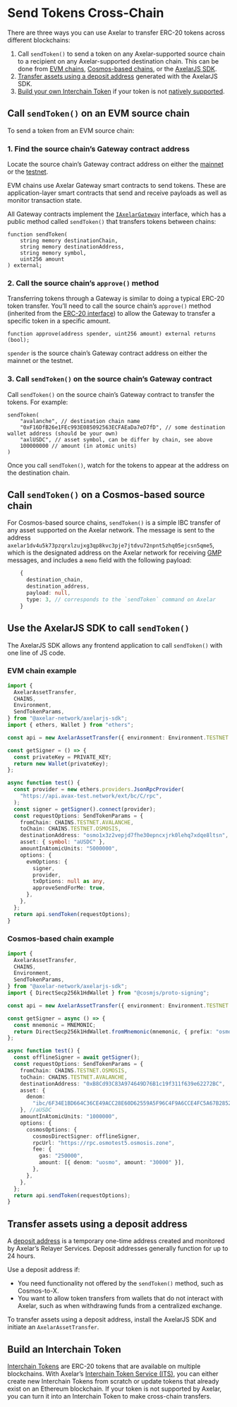 # Send Tokens Cross-Chain

There are three ways you can use Axelar to transfer ERC-20 tokens across different blockchains:

1. Call `sendToken()` to send a token on any Axelar-supported source chain to a recipient on any Axelar-supported destination chain. This can be done from [EVM chains](/dev/send-tokens/introduction#call-sendtoken-on-an-evm-source-chain), [Cosmos-based chains](/dev/send-tokens/introduction#call-sendtoken-on-a-cosmos-based-source-chain), or the [AxelarJS SDK](/dev/send-tokens/introduction#use-the-axelarjs-sdk-to-call-sendtoken).
1. [Transfer assets using a deposit address](/dev/send-tokens/introduction#transfer-assets-using-a-deposit-address) generated with the AxelarJS SDK.
1. [Build your own Interchain Token](/dev/send-tokens/introduction#build-an-interchain-token) if your token is not [natively supported](/dev/reference/mainnet-contract-addresses#assets).

## Call `sendToken()` on an EVM source chain

To send a token from an EVM source chain:

### 1. Find the source chain’s Gateway contract address

Locate the source chain’s Gateway contract address on either the [mainnet](/dev/reference/mainnet-contract-addresses) or the [testnet](/dev/reference/testnet-contract-addresses).

EVM chains use Axelar Gateway smart contracts to send tokens. These are application-layer smart contracts that send and receive payloads as well as monitor transaction state.

All Gateway contracts implement the [`IAxelarGateway`](https://github.com/axelarnetwork/axelar-cgp-solidity/blob/main/contracts/interfaces/IAxelarGateway.sol) interface, which has a public method called `sendToken()` that transfers tokens between chains:

```solidity
function sendToken(
    string memory destinationChain,
    string memory destinationAddress,
    string memory symbol,
    uint256 amount
) external;
```

### 2. Call the source chain’s `approve()` method

Transferring tokens through a Gateway is similar to doing a typical ERC-20 token transfer. You’ll need to call the source chain’s `approve()` method (inherited from the [ERC-20 interface](https://ethereum.org/en/developers/docs/standards/tokens/erc-20/)) to allow the Gateway to transfer a specific token in a specific amount.

```solidity
function approve(address spender, uint256 amount) external returns (bool);
```

`spender` is the source chain’s Gateway contract address on either the mainnet or the testnet.

### 3. Call `sendToken()` on the source chain’s Gateway contract

Call `sendToken()` on the source chain’s Gateway contract to transfer the tokens. For example:

```solidity
sendToken(
    "avalanche", // destination chain name
    "0xF16DfB26e1FEc993E085092563ECFAEaDa7eD7fD", // some destination wallet address (should be your own)
    "axlUSDC", // asset symbol, can be differ by chain, see above
    100000000 // amount (in atomic units)
)
```

Once you call `sendToken()`, watch for the tokens to appear at the address on the destination chain.

## Call `sendToken()` on a Cosmos-based source chain

For Cosmos-based source chains, `sendToken()` is a simple IBC transfer of any asset supported on the Axelar network. The message is sent to the address `axelar1dv4u5k73pzqrxlzujxg3qp8kvc3pje7jtdvu72npnt5zhq05ejcsn5qme5`, which is the designated address on the Axelar network for receiving [GMP](/dev/general-message-passing/overview) messages, and includes a `memo` field with the following payload:

```typescript
    {
      destination_chain,
      destination_address,
      payload: null,
      type: 3, // corresponds to the `sendToken` command on Axelar
    }
```

## Use the AxelarJS SDK to call `sendToken()`

The AxelarJS SDK allows any frontend application to call `sendToken()` with one line of JS code.

### EVM chain example

```typescript
import {
  AxelarAssetTransfer,
  CHAINS,
  Environment,
  SendTokenParams,
} from "@axelar-network/axelarjs-sdk";
import { ethers, Wallet } from "ethers";

const api = new AxelarAssetTransfer({ environment: Environment.TESTNET });

const getSigner = () => {
  const privateKey = PRIVATE_KEY;
  return new Wallet(privateKey);
};

async function test() {
  const provider = new ethers.providers.JsonRpcProvider(
    "https://api.avax-test.network/ext/bc/C/rpc",
  );
  const signer = getSigner().connect(provider);
  const requestOptions: SendTokenParams = {
    fromChain: CHAINS.TESTNET.AVALANCHE,
    toChain: CHAINS.TESTNET.OSMOSIS,
    destinationAddress: "osmo1x3z2vepjd7fhe30epncxjrk0lehq7xdqe8ltsn",
    asset: { symbol: "aUSDC" },
    amountInAtomicUnits: "5000000",
    options: {
      evmOptions: {
        signer,
        provider,
        txOptions: null as any,
        approveSendForMe: true,
      },
    },
  };
  return api.sendToken(requestOptions);
}
```

### Cosmos-based chain example

```typescript
import {
  AxelarAssetTransfer,
  CHAINS,
  Environment,
  SendTokenParams,
} from "@axelar-network/axelarjs-sdk";
import { DirectSecp256k1HdWallet } from "@cosmjs/proto-signing";

const api = new AxelarAssetTransfer({ environment: Environment.TESTNET });

const getSigner = async () => {
  const mnemonic = MNEMONIC;
  return DirectSecp256k1HdWallet.fromMnemonic(mnemonic, { prefix: "osmo" });
};

async function test() {
  const offlineSigner = await getSigner();
  const requestOptions: SendTokenParams = {
    fromChain: CHAINS.TESTNET.OSMOSIS,
    toChain: CHAINS.TESTNET.AVALANCHE,
    destinationAddress: "0xB8Cd93C83A974649D76B1c19f311f639e62272BC",
    asset: {
      denom:
        "ibc/6F34E1BD664C36CE49ACC28E60D62559A5F96C4F9A6CCE4FC5A67B2852E24CFE",
    }, //aUSDC
    amountInAtomicUnits: "1000000",
    options: {
      cosmosOptions: {
        cosmosDirectSigner: offlineSigner,
        rpcUrl: "https://rpc.osmotest5.osmosis.zone",
        fee: {
          gas: "250000",
          amount: [{ denom: "uosmo", amount: "30000" }],
        },
      },
    },
  };
  return api.sendToken(requestOptions);
}
```

## Transfer assets using a deposit address

A [deposit address](/dev/axelarjs-sdk/token-transfer-dep-addr) is a temporary one-time address created and monitored by Axelar’s Relayer Services. Deposit addresses generally function for up to 24 hours.

Use a deposit address if:

- You need functionality not offered by the `sendToken()` method, such as Cosmos-to-X.
- You want to allow token transfers from wallets that do not interact with Axelar, such as when withdrawing funds from a centralized exchange.

To transfer assets using a deposit address, install the AxelarJS SDK and initiate an `AxelarAssetTransfer`.

## Build an Interchain Token

[Interchain Tokens](/dev/send-tokens/interchain-tokens/intro) are ERC-20 tokens that are available on multiple blockchains. With Axelar’s [Interchain Token Service (ITS)](https://axelar.network/interchaintokens), you can either create new Interchain Tokens from scratch or update tokens that already exist on an Ethereum blockchain. If your token is not supported by Axelar, you can turn it into an Interchain Token to make cross-chain transfers.
